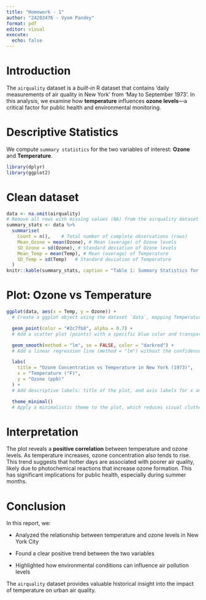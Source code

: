 ```yaml
---
title: "Homework - 1"
author: "24203476 - Vyom Pandey"
format: pdf
editor: visual
execute: 
  echo: false
---
```


# Introduction

The `airquality` dataset is a *built-in* R dataset that contains 'daily measurements of air quality in New York' from 'May to September 1973'. In this analysis, we examine how **temperature** influences **ozone levels**—a critical factor for public health and environmental monitoring.

# Descriptive Statistics

We compute `summary statistics` for the two variables of interest: **Ozone** and **Temperature**.

```r
library(dplyr)
library(ggplot2)
```

# Clean dataset

```r
data <- na.omit(airquality)
# Remove all rows with missing values (NA) from the airquality dataset
summary_stats <- data %>%
  summarise(
    Count = n(),    # Total number of complete observations (rows)
    Mean_Ozone = mean(Ozone), # Mean (average) of Ozone levels
    SD_Ozone = sd(Ozone), # Standard deviation of Ozone levels
    Mean_Temp = mean(Temp), # Mean (average) of Temperature
    SD_Temp = sd(Temp)   # Standard deviation of Temperature
  )
knitr::kable(summary_stats, caption = "Table 1: Summary Statistics for Ozone and Temperature")

```

# Plot: Ozone vs Temperature

```r
ggplot(data, aes(x = Temp, y = Ozone)) +
  # Create a ggplot object using the dataset `data`, mapping Temperature to the x-axis and Ozone to the y-axis.

  geom_point(color = "#2c7fb8", alpha = 0.7) +
  # Add a scatter plot (points) with a specific blue color and transparency for better visibility.

  geom_smooth(method = "lm", se = FALSE, color = "darkred") +
  # Add a linear regression line (method = "lm") without the confidence interval shading (se = FALSE) and set colour to darkred

  labs(
    title = "Ozone Concentration vs Temperature in New York (1973)",
    x = "Temperature (°F)",
    y = "Ozone (ppb)"
  ) +
  # Add descriptive labels: title of the plot, and axis labels for x and y.

  theme_minimal()
  # Apply a minimalistic theme to the plot, which reduces visual clutter for a cleaner look.

```

# Interpretation

The plot reveals a **positive correlation** between temperature and ozone levels. As temperature increases, ozone concentration also tends to rise. This trend suggests that hotter days are associated with poorer air quality, likely due to photochemical reactions that increase ozone formation. This has significant implications for public health, especially during summer months.

# Conclusion

In this report, we:

-   Analyzed the relationship between temperature and ozone levels in New York City

-   Found a clear positive trend between the two variables

-   Highlighted how environmental conditions can influence air pollution levels

The `airquality` dataset provides valuable historical insight into the impact of temperature on urban air quality.
